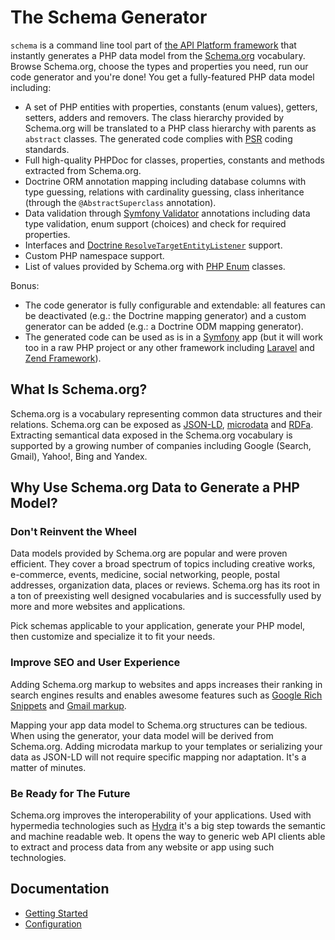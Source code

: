 # The Schema Generator

`schema` is a command line tool part of [the API Platform framework](https://api-platform.com) that instantly generates
a PHP data model from the [Schema.org](http://schema.org) vocabulary.
Browse Schema.org, choose the types and properties you need, run our code generator and you're done! You get
a fully-featured PHP data model including:

-   A set of PHP entities with properties, constants (enum values), getters, setters, adders and removers. The class
    hierarchy provided by Schema.org will be translated to a PHP class hierarchy with parents as `abstract` classes. The generated
    code complies with [PSR](http://www.php-fig.org/) coding standards.
-   Full high-quality PHPDoc for classes, properties, constants and methods extracted from Schema.org.
-   Doctrine ORM annotation mapping including database columns with type guessing, relations with cardinality guessing, class
    inheritance (through the `@AbstractSuperclass` annotation).
-   Data validation through [Symfony Validator](http://symfony.com/doc/current/book/validation.html) annotations including
    data type validation, enum support (choices) and check for required properties.
-   Interfaces and [Doctrine `ResolveTargetEntityListener`](https://www.doctrine-project.org/projects/doctrine-orm/en/current/cookbook/resolve-target-entity-listener.html)
    support.
-   Custom PHP namespace support.
-   List of values provided by Schema.org with [PHP Enum](https://github.com/myclabs/php-enum) classes.

Bonus:

-   The code generator is fully configurable and extendable: all features can be deactivated (e.g.: the Doctrine mapping generator)
    and a custom generator can be added (e.g.: a Doctrine ODM mapping generator).
-   The generated code can be used as is in a [Symfony](http://symfony.com) app (but it will work too in a raw PHP project
    or any other framework including [Laravel](http://laravel.com) and [Zend Framework](http://framework.zend.com/)).

## What Is Schema.org?

Schema.org is a vocabulary representing common data structures and their relations. Schema.org can be exposed as [JSON-LD](http://en.wikipedia.org/wiki/JSON-LD),
[microdata](<https://en.wikipedia.org/wiki/Microdata_(HTML)>) and [RDFa](http://en.wikipedia.org/wiki/RDFa).
Extracting semantical data exposed in the Schema.org vocabulary is supported by a growing number of companies including
Google (Search, Gmail), Yahoo!, Bing and Yandex.

## Why Use Schema.org Data to Generate a PHP Model?

### Don't Reinvent the Wheel

Data models provided by Schema.org are popular and were proven efficient. They cover a broad spectrum of topics including
creative works, e-commerce, events, medicine, social networking, people, postal addresses, organization data, places or reviews.
Schema.org has its root in a ton of preexisting well designed vocabularies and is
successfully used by more and more websites and applications.

Pick schemas applicable to your application, generate your PHP model, then customize and specialize it to fit your needs.

### Improve SEO and User Experience

Adding Schema.org markup to websites and apps increases their ranking in search engines results and enables awesome features
such as [Google Rich Snippets](https://support.google.com/webmasters/answer/99170?hl=en) and [Gmail markup](https://developers.google.com/gmail/markup/overview).

Mapping your app data model to Schema.org structures can be tedious. When using the generator, your data model will be
derived from Schema.org. Adding microdata markup to your templates or serializing your data as JSON-LD will not require
specific mapping nor adaptation. It's a matter of minutes.

### Be Ready for The Future

Schema.org improves the interoperability of your applications. Used with hypermedia technologies such as [Hydra](http://www.hydra-cg.com/)
it's a big step towards the semantic and machine readable web.
It opens the way to generic web API clients able to extract and process data from any website or app using such technologies.

## Documentation

-   [Getting Started](getting-started.md)
-   [Configuration](configuration.md)
